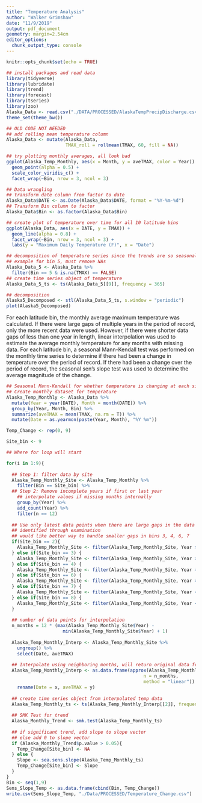 ```yaml
---
title: "Temperature Analysis"
author: "Walker Grimshaw"
date: "11/9/2019"
output: pdf_document
geometry: margin=2.54cm
editor_options: 
  chunk_output_type: console
---
```


```r
knitr::opts_chunk$set(echo = TRUE)
```

```r
## install packages and read data
library(tidyverse)
library(lubridate)
library(trend)
library(forecast)
library(tseries)
library(zoo)
Alaska_Data <- read.csv("./DATA/PROCESSED/AlaskaTempPrecipDischarge.csv")
theme_set(theme_bw())
```

```r
## OLD CODE NOT NEEDED
## add rolling mean temperature column
Alaska_Data <- mutate(Alaska_Data,
                      TMAX_roll = rollmean(TMAX, 60, fill = NA))

## try plotting monthly averages, all look bad
ggplot(Alaska_Temp_Monthly, aes(x = Month, y = aveTMAX, color = Year)) +
  geom_point(alpha = 0.5) +
  scale_color_viridis_c() +
  facet_wrap(~Bin, nrow = 3, ncol = 3)

```


```r
## Data wrangling
## transform date column from factor to date
Alaska_Data$DATE <- as.Date(Alaska_Data$DATE, format = "%Y-%m-%d")
## Transform Bin column to factor
Alaska_Data$Bin <- as.factor(Alaska_Data$Bin)

## create plot of temperature over time for all 10 latitude bins
ggplot(Alaska_Data, aes(x = DATE, y = TMAX)) +
  geom_line(alpha = 0.8) +
  facet_wrap(~Bin, nrow = 3, ncol = 3) +
  labs(y = "Maximum Daily Temperature (F)", x = "Date")

```

```r
## decomposition of temperature series since the trends are so seasonal
## example for bin 5, must remove NAs
Alaska_Data_5 <- Alaska_Data %>%
  filter(Bin == 5 & is.na(TMAX) == FALSE)
## create time series object of temperature
Alaska_Data_5_ts <- ts(Alaska_Data_5[[9]], frequency = 365)

## decomposition
Alaska5_Decomposed <- stl(Alaska_Data_5_ts, s.window = "periodic")
plot(Alaska5_Decomposed)
```

For each latitude bin, the monthly average maximum temperature was calculated. If there were large gaps of multiple years in the period of record, only the more recent data were used. However, if there were shorter data gaps of less than one year in length, linear interpolation was used to estimate the average monthly temperature for any months with missing data. For each latitude bin, a seasonal Mann-Kendall test was performed on the monthly time series to determine if there had been a change in temperature over the period of record. If there had been a change over the period of record, the seasonal sen's slope test was used to determine the average magnitude of the change.

```r
## Seasonal Mann-Kendall for whether temperature is changing at each site
## Create monthly dataset for temperature
Alaska_Temp_Monthly <- Alaska_Data %>%
  mutate(Year = year(DATE), Month = month(DATE)) %>%
  group_by(Year, Month, Bin) %>%
  summarize(aveTMAX = mean(TMAX, na.rm = T)) %>%
  mutate(Date = as.yearmon(paste(Year, Month), "%Y %m"))

Temp_Change <- rep(0, 9)

Site_bin <- 9

## Where for loop will start

for(i in 1:9){
  
  ## Step 1: filter data by site
  Alaska_Temp_Monthly_Site <- Alaska_Temp_Monthly %>%
    filter(Bin == Site_bin) %>%
  ## Step 2: Remove incomplete years if first or last year
    ## interpolate values if missing months internally
    group_by(Year) %>%
    add_count(Year) %>%
    filter(n == 12)
  
  ## Use only latest data points when there are large gaps in the data record
  ## identified through examination
  ## would like better way to handle smaller gaps in bins 3, 4, 6, 7
  if(Site_bin == 2){
    Alaska_Temp_Monthly_Site <- filter(Alaska_Temp_Monthly_Site, Year > 1990)
  } else if(Site_bin == 3) {
    Alaska_Temp_Monthly_Site <- filter(Alaska_Temp_Monthly_Site, Year > 1985)
  } else if(Site_bin == 4) {
    Alaska_Temp_Monthly_Site <- filter(Alaska_Temp_Monthly_Site, Year > 1995)
  } else if(Site_bin == 6) {
    Alaska_Temp_Monthly_Site <- filter(Alaska_Temp_Monthly_Site, Year > 1995)
  } else if(Site_bin == 7) {
    Alaska_Temp_Monthly_Site <- filter(Alaska_Temp_Monthly_Site, Year < 2006)
  } else if(Site_bin == 8) {
    Alaska_Temp_Monthly_Site <- filter(Alaska_Temp_Monthly_Site, Year < 2018)
  } 
  
  ## number of data points for interpolation
  n_months = 12 * (max(Alaska_Temp_Monthly_Site$Year) -
                     min(Alaska_Temp_Monthly_Site$Year) + 1)
  
  Alaska_Temp_Monthly_Interp <- Alaska_Temp_Monthly_Site %>%
    ungroup() %>%
    select(Date, aveTMAX)
  
  ## Interpolate using neighboring months, will return original data frame if complete
  Alaska_Temp_Monthly_Interp <- as.data.frame(approx(Alaska_Temp_Monthly_Interp,
                                                   n = n_months,
                                                   method = "linear")) %>%
    rename(Date = x, aveTMAX = y)
  
  ## create time series object from interpolated temp data
  Alaska_Temp_Monthly_ts <- ts(Alaska_Temp_Monthly_Interp[[2]], frequency = 12)
    
  ## SMK Test for trend
  Alaska_Monthly_Trend <- smk.test(Alaska_Temp_Monthly_ts)
  
  ## if significant trend, add slope to slope vector
  ## else add 0 to slope vector
  if (Alaska_Monthly_Trend$p.value > 0.05){
    Temp_Change[Site_bin] <- NA
  } else {
    Slope <- sea.sens.slope(Alaska_Temp_Monthly_ts)
    Temp_Change[Site_bin] <- Slope
  }
}
Bin <- seq(1,9)
Sens_Slope_Temp <- as.data.frame(cbind(Bin, Temp_Change))
write.csv(Sens_Slope_Temp, "./Data/PROCESSED/Temperature_Change.csv")

```

